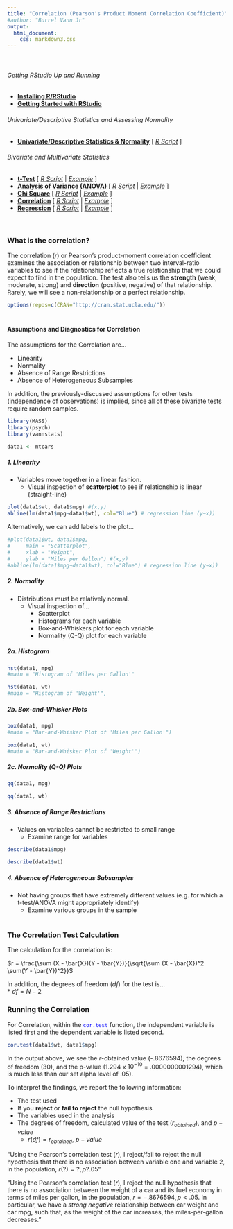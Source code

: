 ```yaml
---
title: "Correlation (Pearson's Product Moment Correlation Coefficient)"
#author: "Burrel Vann Jr"
output: 
  html_document: 
    css: markdown3.css
---
```

<br>

###### Getting RStudio Up and Running
* [**Installing R/RStudio**](installing.html)
* [**Getting Started with RStudio**](getting-started.html)

###### Univariate/Descriptive Statistics and Assessing Normality
* [**Univariate/Descriptive Statistics & Normality**](univariate-normality.html) [ <a href="https://raw.githubusercontent.com/burrelvannjr/gradstats_sdsu/main/resources/exercises/univariate-normality.R" target="_blank"><i>R Script</i></a> ]

###### Bivariate and Multivariate Statistics
* [**t-Test**](t-test.html) [ <a href="https://raw.githubusercontent.com/burrelvannjr/gradstats_sdsu/main/resources/exercises/t-test.R" target="_blank"><i>R Script</i></a> | [*Example*](t-test-example.html) ]
* [**Analysis of Variance (ANOVA)**](anova.html) [ <a href="https://raw.githubusercontent.com/burrelvannjr/gradstats_sdsu/main/resources/exercises/anova.R" target="_blank"><i>R Script</i></a> | [*Example*](anova-example.html) ]
* [**Chi Square**](chi-square.html) [ <a href="https://raw.githubusercontent.com/burrelvannjr/gradstats_sdsu/main/resources/exercises/chi-square.R" target="_blank"><i>R Script</i></a> | [*Example*](chi-square-example.html) ]
* [**Correlation**](correlation.html) [ <a href="https://raw.githubusercontent.com/burrelvannjr/gradstats_sdsu/main/resources/exercises/correlation.R" target="_blank"><i>R Script</i></a> | [*Example*](correlation-example.html) ]
* [**Regression**](regression.html) [ <a href="https://raw.githubusercontent.com/burrelvannjr/gradstats_sdsu/main/resources/exercises/regression.R" target="_blank"><i>R Script</i></a> | [*Example*](regression-example.html) ]
<br><br>

#




### What is the correlation?

The correlation ($r$) or Pearson's product-moment correlation coefficient examines the association or relationship between two interval-ratio variables to see if the relationship reflects a true relationship that we could expect to find in the population. The test also tells us the **strength** (weak, moderate, strong) and **direction** (positive, negative) of that relationship. Rarely, we will see a non-relationship or a perfect relationship.





```r
options(repos=c(CRAN="http://cran.stat.ucla.edu/"))
```

# 

#

#### Assumptions and Diagnostics for Correlation

The assumptions for the Correlation are...

* Linearity
* Normality
* Absence of Range Restrictions
* Absence of Heterogeneous Subsamples

In addition, the previously-discussed assumptions for other tests (independence of observations) is implied, since all of these bivariate tests require random samples.

```r
library(MASS)
library(psych)
library(vannstats)
```


```r
data1 <- mtcars
```


##### 1. Linearity
* Variables move together in a linear fashion.
  + Visual inspection of **scatterplot** to see if relationship is linear (straight-line)

```r
plot(data1$wt, data1$mpg) #(x,y)
abline(lm(data1$mpg~data1$wt), col="Blue") # regression line (y~x))
```

Alternatively, we can add labels to the plot...

```r
#plot(data1$wt, data1$mpg,
#     main = "Scatterplot",
#     xlab = "Weight",
#     ylab = "Miles per Gallon") #(x,y)
#abline(lm(data1$mpg~data1$wt), col="Blue") # regression line (y~x))
```


##### 2. Normality 

* Distributions must be relatively normal.
  + Visual inspection of...
    + Scatterplot
    + Histograms for each variable
    + Box-and-Whiskers plot for each variable
    + Normality (Q-Q) plot for each variable

##### 2a. Histogram

```r
hst(data1, mpg)
#main = "Histogram of 'Miles per Gallon'"
```

```r
hst(data1, wt)
#main = "Histogram of 'Weight'", 

```

##### 2b. Box-and-Whisker Plots

```r
box(data1, mpg)
#main = "Bar-and-Whisker Plot of 'Miles per Gallon'")
```

```r
box(data1, wt)
#main = "Bar-and-Whisker Plot of 'Weight'")
```


##### 2c. Normality (Q-Q) Plots

```r
qq(data1, mpg)
```

```r
qq(data1, wt)
```


##### 3. Absence of Range Restrictions
* Values on variables cannot be restricted to small range
  + Examine range for variables
  
```r
describe(data1$mpg)
```

```r
describe(data1$wt)
```

##### 4. Absence of Heterogeneous Subsamples
* Not having groups that have extremely different values (e.g. for which a t-test/ANOVA might appropriately identify)
  + Examine various groups in the sample



#
### The Correlation Test Calculation

The calculation for the correlation is:

 $r = \frac{\sum (X - \bar{X})(Y - \bar{Y})}{\sqrt{\sum (X - \bar{X})^2 \sum(Y - \bar{Y})^2}}$
 


In addition, the degrees of freedom ($df$) for the test is...<br> 
* $df = N - 2$


### Running the Correlation



For Correlation, within the <span style="color:blue">`cor.test`</span> function, the independent variable is listed first and the dependent variable is listed second. 



```r
cor.test(data1$wt, data1$mpg)
```

In the output above, we see the $r$-obtained value (-.8676594), the degrees of freedom (30), and the p-value (1.294 x $10^{-10}$ = .0000000001294), which is much less than our set alpha level of .05).

To interpret the findings, we report the following information:

* The test used
* If you **reject** or **fail to reject** the null hypothesis
* The variables used in the analysis
* The degrees of freedom, calculated value of the test ($r_{obtained}$), and $p-value$
  + $r(df) = r_{obtained}$, $p-value$

“Using the Pearson's correlation test ($r$), I reject/fail to reject the null hypothesis that there is no association between variable one and variable 2, in the population, $r(?) = ?, p ? .05$” 

“Using the Pearson's correlation test ($r$), I reject the null hypothesis that there is no association between the weight of a car and its fuel economy in terms of miles per gallon, in the population, $r = -.8676594, p \lt .05$. In particular, we have a *strong* *negative* relationship between car weight and car mpg, such that, as the weight of the car increases, the miles-per-gallon decreases.” 



<br><br><br>
